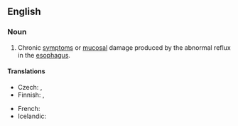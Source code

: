 ==English==
{{wikipedia|Gastroesophageal reflux disease}}

===Noun===
{{en-noun|-|sg=[[gastroesophageal]] [[reflux]]}}

# {{pathology}} Chronic [[symptom]]s or [[mucosal]] damage produced by the abnormal reflux in the [[esophagus]].

====Translations====
{{trans-top|medical condition}}
* Czech: {{t-|cs|gastroezofageální reflux|m}}, {{t-|cs|jícnový reflux|m}}
* Finnish: {{t-|fi|närästys}}, {{t|fi|refluksi}}
{{trans-mid}}
* French: {{t|fr|reflux|m}}
* Icelandic: {{t|is|vélindabakflæði|n}}
{{trans-bottom}}